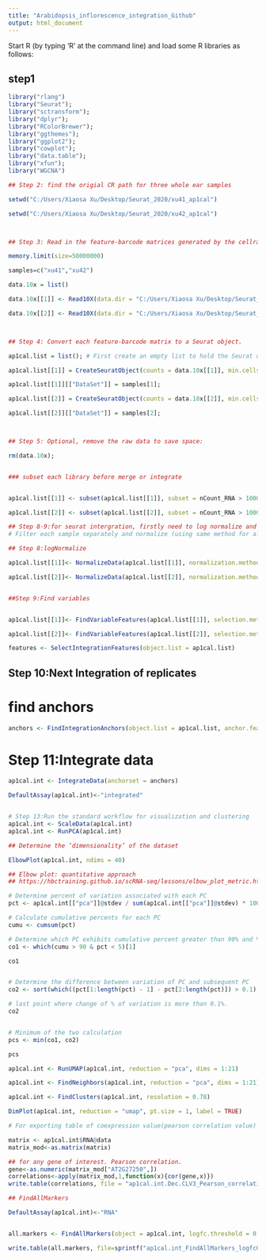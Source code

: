 ---
title: "Arabidopsis_inflorescence_integration_Github"
output: html_document
---


Start R (by typing ‘R’ at the command line) and load some R libraries as follows:

## step1 
```{r}

library("rlang")
library("Seurat");
library("sctransform");
library("dplyr");
library("RColorBrewer");
library("ggthemes");
library("ggplot2");
library("cowplot");
library("data.table");
library("xfun");
library("WGCNA")

```


```{r}
## Step 2: find the origial CR path for three whole ear samples

setwd("C:/Users/Xiaosa Xu/Desktop/Seurat_2020/xu41_ap1cal")

setwd("C:/Users/Xiaosa Xu/Desktop/Seurat_2020/xu42_ap1cal")



## Step 3: Read in the feature-barcode matrices generated by the cellranger pipeline.

memory.limit(size=50000000)

samples=c("xu41","xu42")

data.10x = list()

data.10x[[1]] <- Read10X(data.dir = "C:/Users/Xiaosa Xu/Desktop/Seurat_2020/xu41_ap1cal/raw_feature_bc_matrix");

data.10x[[2]] <- Read10X(data.dir = "C:/Users/Xiaosa Xu/Desktop/Seurat_2020/xu42_ap1cal/raw_feature_bc_matrix");



## Step 4: Convert each feature-barcode matrix to a Seurat object.

ap1cal.list = list(); # First create an empty list to hold the Seurat objects

ap1cal.list[[1]] = CreateSeuratObject(counts = data.10x[[1]], min.cells=3, min.features=200, project=samples[1]);

ap1cal.list[[1]][["DataSet"]] = samples[1];

ap1cal.list[[2]] = CreateSeuratObject(counts = data.10x[[2]], min.cells=3, min.features=200, project=samples[2]);

ap1cal.list[[2]][["DataSet"]] = samples[2];



## Step 5: Optional, remove the raw data to save space:

rm(data.10x);


### subset each library before merge or integrate


ap1cal.list[[1]] <- subset(ap1cal.list[[1]], subset = nCount_RNA > 1000 & nFeature_RNA > 500 & nCount_RNA < 100000 & nFeature_RNA < 12000)

ap1cal.list[[2]] <- subset(ap1cal.list[[2]], subset = nCount_RNA > 1000 & nFeature_RNA > 500 & nCount_RNA < 100000 & nFeature_RNA < 12000)


```

```{r}
## Step 8-9:for seurat intergration, firstly need to log normalize and then find variables. 
# Filter each sample separately and normalize (using same method for all samples)

## Step 8:logNormalize

ap1cal.list[[1]]<- NormalizeData(ap1cal.list[[1]], normalization.method = "LogNormalize", scale.factor = 10000)

ap1cal.list[[2]]<- NormalizeData(ap1cal.list[[2]], normalization.method = "LogNormalize", scale.factor = 10000)


##Step 9:Find variables


ap1cal.list[[1]]<- FindVariableFeatures(ap1cal.list[[1]], selection.method = "vst", nfeatures = 2000)

ap1cal.list[[2]]<- FindVariableFeatures(ap1cal.list[[2]], selection.method = "vst", nfeatures = 2000)


```



```{r}
features <- SelectIntegrationFeatures(object.list = ap1cal.list)

```



## Step 10:Next Integration of replicates 

# find anchors

```{r}
anchors <- FindIntegrationAnchors(object.list = ap1cal.list, anchor.features = features)
```


# Step 11:Integrate data


```{r}

ap1cal.int <- IntegrateData(anchorset = anchors)

```

```{r}
DefaultAssay(ap1cal.int)<-"integrated"


# Step 13:Run the standard workflow for visualization and clustering
ap1cal.int <- ScaleData(ap1cal.int)
ap1cal.int <- RunPCA(ap1cal.int)


```


```{r}
## Determine the ‘dimensionality’ of the dataset

ElbowPlot(ap1cal.int, ndims = 40)

## Elbow plot: quantitative approach
## https://hbctraining.github.io/scRNA-seq/lessons/elbow_plot_metric.html

# Determine percent of variation associated with each PC
pct <- ap1cal.int[["pca"]]@stdev / sum(ap1cal.int[["pca"]]@stdev) * 100

# Calculate cumulative percents for each PC
cumu <- cumsum(pct)

# Determine which PC exhibits cumulative percent greater than 90% and % variation associated with the PC as less than 5
co1 <- which(cumu > 90 & pct < 5)[1]

co1


# Determine the difference between variation of PC and subsequent PC
co2 <- sort(which((pct[1:length(pct) - 1] - pct[2:length(pct)]) > 0.1), decreasing = T)[1] + 1

# last point where change of % of variation is more than 0.1%.
co2


# Minimum of the two calculation
pcs <- min(co1, co2)

pcs


```



```{r}
ap1cal.int <- RunUMAP(ap1cal.int, reduction = "pca", dims = 1:21)

ap1cal.int <- FindNeighbors(ap1cal.int, reduction = "pca", dims = 1:21)

ap1cal.int <- FindClusters(ap1cal.int, resolution = 0.78)

```

```{r}
DimPlot(ap1cal.int, reduction = "umap", pt.size = 1, label = TRUE)

```



```{r}
# For exporting table of coexpression value(pearson correlation value) for gene of interest, 

matrix <- ap1cal.int$RNA@data
matrix_mod<-as.matrix(matrix)

## for any gene of interest. Pearson correlation. 
gene<-as.numeric(matrix_mod["AT2G27250",])
correlations<-apply(matrix_mod,1,function(x){cor(gene,x)})
write.table(correlations, file = "ap1cal.int.Dec.CLV3_Pearson_correlation.txt")
```


```{r}

## FindAllMarkers

DefaultAssay(ap1cal.int)<-"RNA"


all.markers <- FindAllMarkers(object = ap1cal.int, logfc.threshold = 0.25)

write.table(all.markers, file=sprintf("ap1cal.int_FindAllMarkers_logfc0.25.xls"), quote=FALSE, sep="\t", row.names=FALSE);

```

